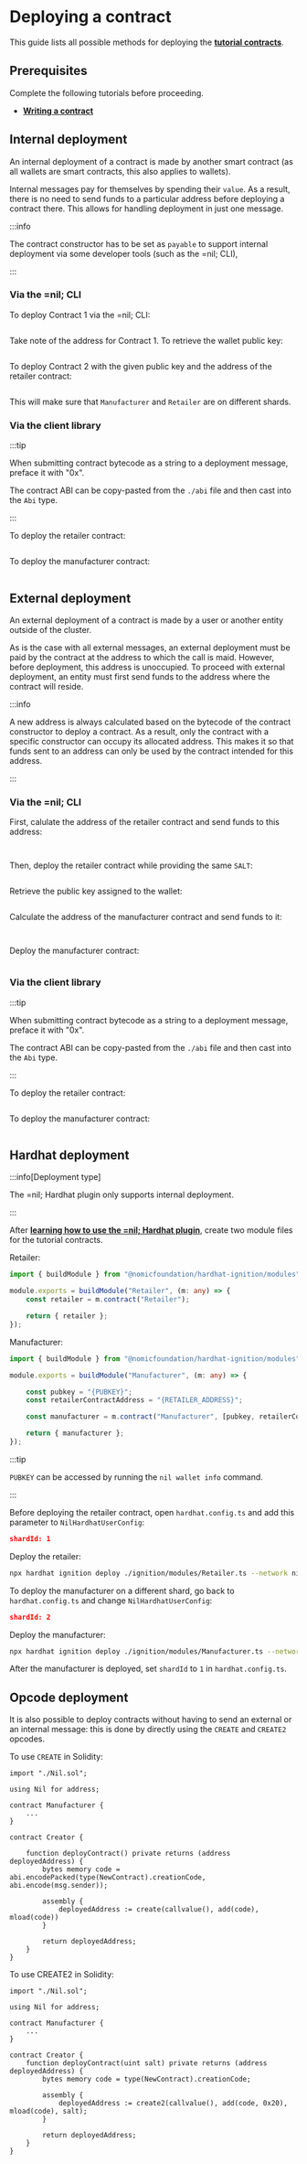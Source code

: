 
# Deploying a contract

This guide lists all possible methods for deploying the [**tutorial contracts**](writing-a-contract.mdx).

## Prerequisites

Complete the following tutorials before proceeding.

* [**Writing a contract**](writing-a-contract.mdx)

## Internal deployment

An internal deployment of a contract is made by another smart contract (as all wallets are smart contracts, this also applies to wallets).

Internal messages pay for themselves by spending their `value`. As a result, there is no need to send funds to a particular address before deploying a contract there. This allows for handling deployment in just one message.

:::info

The contract constructor has to be set as `payable` to support internal deployment via some developer tools (such as the =nil; CLI), 

:::

### Via the =nil; CLI

To deploy Contract 1 via the =nil; CLI:

```bash file=../../../tests/working-with-smart-contracts-cli.test.mjs start=startRetailerDeploymentCommand end=endRetailerDeploymentCommand
```

Take note of the address for Contract 1. To retrieve the wallet public key:

```bash file=../../../tests/working-with-smart-contracts-cli.test.mjs start=startWalletInfoCommand end=endWalletInfoCommand
```

To deploy Contract 2 with the given public key and the address of the retailer contract:

```bash file=../../../tests/working-with-smart-contracts-cli.test.mjs start=startManufacturerDeploymentCommand end=endManufacturerDeploymentCommand
```

This will make sure that `Manufacturer` and `Retailer` are on different shards.

### Via the client library

:::tip

When submitting contract bytecode as a string to a deployment message, preface it with "0x".

The contract ABI can be copy-pasted from the `./abi` file and then cast into the `Abi` type.

:::

To deploy the retailer contract:

```ts showLineNumbers file=../../../tests/working-with-smart-contracts-niljs.test.mjs start=startInternalDeployOfRetailer end=endInternalDeployOfRetailer
```

To deploy the manufacturer contract:

```ts showLineNumbers file=../../../tests/working-with-smart-contracts-niljs.test.mjs start=startInternalDeployOfManufacturer end=endInternalDeployOfManufacturer
```

## External deployment

An external deployment of a contract is made by a user or another entity outside of the cluster. 

As is the case with all external messages, an external deployment must be paid by the contract at the address to which the call is maid. However, before deployment, this address is unoccupied. To proceed with external deployment, an entity must first send funds to the address where the contract will reside.

:::info

A new address is always calculated based on the bytecode of the contract constructor to deploy a contract. As a result, only the contract with a specific constructor can occupy its allocated address. This makes it so that funds sent to an address can only be used by the contract intended for this address.

:::

### Via the =nil; CLI

First, calulate the address of the retailer contract and send funds to this address:

```bash file=../../../tests/working-with-smart-contracts-cli.test.mjs start=startExternalRetailerAddressCommand end=endExternalRetailerAddressCommand
```

```bash file=../../../tests/working-with-smart-contracts-cli.test.mjs start=startSendTokensToRetailerForExternalDeployment end=endSendTokensToRetailerForExternalDeployment
```

Then, deploy the retailer contract while providing the same `SALT`:

```bash file=../../../tests/working-with-smart-contracts-cli.test.mjs start=startRetailerExternalDeploymentCommand end=endRetailerExternalDeploymentCommand
```

Retrieve the public key assigned to the wallet:

```bash file=../../../tests/working-with-smart-contracts-cli.test.mjs start=startWalletInfoCommand end=endWalletInfoCommand
```

Calculate the address of the manufacturer contract and send funds to it:

```bash file=../../../tests/working-with-smart-contracts-cli.test.mjs start=startExternalManufacturerAddressCommand end=endExternalManufacturerAddressCommand
```

```bash file=../../../tests/working-with-smart-contracts-cli.test.mjs start=startSendTokensToManufacturerForExternalDeploymentCommand end=endSendTokensToManufacturerForExternalDeploymentCommand
```

Deploy the manufacturer contract:

```bash file=../../../tests/working-with-smart-contracts-cli.test.mjs start=startManufacturerExternalDeploymentCommand end=endManufacturerExternalDeploymentCommand
```

### Via the client library

:::tip

When submitting contract bytecode as a string to a deployment message, preface it with "0x".

The contract ABI can be copy-pasted from the `./abi` file and then cast into the `Abi` type.

:::

To deploy the retailer contract:

```ts showLineNumbers file=../../../tests/working-with-smart-contracts-niljs.test.mjs start=startExternalDeployOfRetailer end=endExternalDeployOfRetailer
```

To deploy the manufacturer contract:

```ts showLineNumbers file=../../../tests/working-with-smart-contracts-niljs.test.mjs start=startExternalDeployOfManufacturer end=endExternalDeployOfManufacturer
```

## Hardhat deployment

:::info[Deployment type]

The =nil; Hardhat plugin only supports internal deployment.

:::

After [**learning how to use the =nil; Hardhat plugin**](tools/hardhat-plugin/usage.mdx), create two module files for the tutorial contracts. 

Retailer:

```typescript showLineNumbers
import { buildModule } from "@nomicfoundation/hardhat-ignition/modules";

module.exports = buildModule("Retailer", (m: any) => {
    const retailer = m.contract("Retailer");

    return { retailer };
});
```

Manufacturer:

```typescript showLineNumbers
import { buildModule } from "@nomicfoundation/hardhat-ignition/modules";

module.exports = buildModule("Manufacturer", (m: any) => {

    const pubkey = "{PUBKEY}";
    const retailerContractAddress = "{RETAILER_ADDRESS}";

    const manufacturer = m.contract("Manufacturer", [pubkey, retailerContractAddress]);

    return { manufacturer };
});
```

:::tip

`PUBKEY` can be accessed by running the `nil wallet info` command.

:::

Before deploying the retailer contract, open `hardhat.config.ts` and add this parameter to `NilHardhatUserConfig`:

```json
shardId: 1
```

Deploy the retailer:

```bash
npx hardhat ignition deploy ./ignition/modules/Retailer.ts --network nil
```

To deploy the manufacturer on a different shard, go back to `hardhat.config.ts` and change `NilHardhatUserConfig`:

```json
shardId: 2
```

Deploy the manufacturer:

```bash
npx hardhat ignition deploy ./ignition/modules/Manufacturer.ts --network nil
```

After the manufacturer is deployed, set `shardId` to `1` in `hardhat.config.ts`.

## Opcode deployment

It is also possible to deploy contracts without having to send an external or an internal message: this is done by directly using the `CREATE` and `CREATE2` opcodes.

To use `CREATE` in Solidity:

```solidity showLineNumbers
import "./Nil.sol";

using Nil for address;

contract Manufacturer {
    ...
}

contract Creator {
    
    function deployContract() private returns (address deployedAddress) {
        bytes memory code = abi.encodePacked(type(NewContract).creationCode, abi.encode(msg.sender));

        assembly {
            deployedAddress := create(callvalue(), add(code), mload(code))
        }

        return deployedAddress;
    }
}
```

To use CREATE2 in Solidity:

```solidity showLineNumbers
import "./Nil.sol";

using Nil for address;

contract Manufacturer {
    ...
}

contract Creator {
    function deployContract(uint salt) private returns (address deployedAddress) {
        bytes memory code = type(NewContract).creationCode;

        assembly {
            deployedAddress := create2(callvalue(), add(code, 0x20), mload(code), salt);
        }

        return deployedAddress;
    }
}
```
